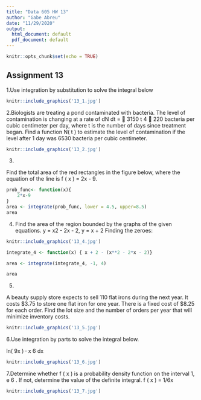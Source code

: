 ```yaml
---
title: "Data 605 HW 13"
author: "Gabe Abreu"
date: "11/29/2020"
output:
  html_document: default
  pdf_document: default
---
```


```r
knitr::opts_chunk$set(echo = TRUE)
```

## Assignment 13

1.Use integration by substitution to solve the integral below

```r
knitr::include_graphics('13_1.jpg')
```

2.Biologists are treating a pond contaminated with bacteria. The level of contamination is changing at a rate of
dN
dt =  3150
t 4  220 bacteria per cubic centimeter per day, where t is the number of days since treatment began. Find a
function N( t ) to estimate the level of contamination if the level after 1 day was 6530 bacteria per cubic centimeter.
```r
knitr::include_graphics('13_2.jpg')
```
3.

Find the total area of the red rectangles in the figure below, where the equation of the line is f ( x ) = 2x - 9.
```r
prob_func<- function(x){
    2*x-9
}
area <- integrate(prob_func, lower = 4.5, upper=8.5)
area
```

4.
Find the area of the region bounded by the graphs of the given equations.
y = x2 - 2x - 2, y = x + 2
Finding the zeroes:
```r
knitr::include_graphics('13_4.jpg')
```


```r
integrate_4 <- function(x) { x + 2 - (x**2 - 2*x - 2)}

area <- integrate(integrate_4, -1, 4)

area

```
5.

A beauty supply store expects to sell 110 flat irons during the next year. It costs $3.75 to store one flat iron for one year.
There is a fixed cost of $8.25 for each order. Find the lot size and the number of orders per year that will minimize
inventory costs.

```r
knitr::include_graphics('13_5.jpg')
```

6.Use integration by parts to solve the integral below.

ln( 9x ) · x 6 dx
```r
knitr::include_graphics('13_6.jpg')
```

7.Determine whether f ( x ) is a probability density function on the interval 1, e 6 . If not, determine the value of the
definite integral.
f ( x ) = 1/6x

```r
knitr::include_graphics('13_7.jpg')
```